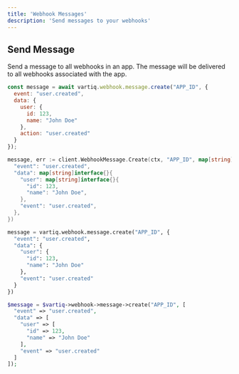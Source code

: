 ```yaml
---
title: 'Webhook Messages'
description: 'Send messages to your webhooks'
---
```


## Send Message

Send a message to all webhooks in an app. The message will be delivered to all webhooks associated with the app.

<CodeGroup>

```javascript JavaScript
const message = await vartiq.webhook.message.create("APP_ID", {
  event: "user.created",
  data: {
    user: {
      id: 123,
      name: "John Doe"
    },
    action: "user.created"
  }
});
```

```go Go
message, err := client.WebhookMessage.Create(ctx, "APP_ID", map[string]interface{}{
  "event": "user.created",
  "data": map[string]interface{}{
    "user": map[string]interface{}{
      "id": 123,
      "name": "John Doe",
    },
    "event": "user.created",
  },
})
```

```python Python
message = vartiq.webhook.message.create("APP_ID", {
  "event": "user.created",
  "data": {
    "user": {
      "id": 123,
      "name": "John Doe"
    },
    "event": "user.created"
  }
})
```

```php PHP
$message = $vartiq->webhook->message->create("APP_ID", [
  "event" => "user.created",
  "data" => [
    "user" => [
      "id" => 123,
      "name" => "John Doe"
    ],
    "event" => "user.created"
  ]
]);
```

</CodeGroup>